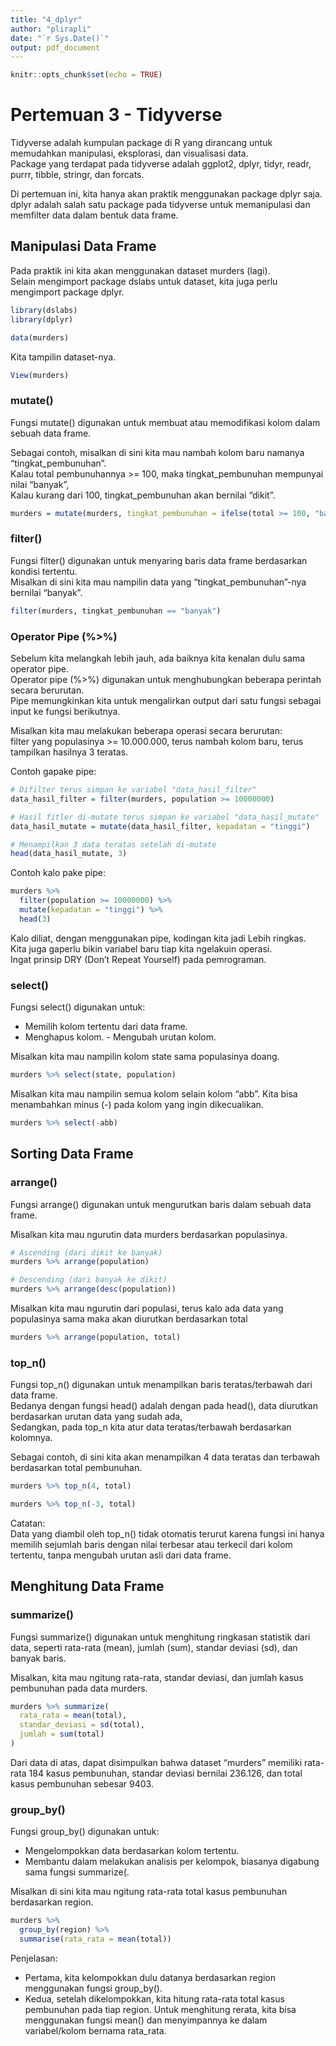 ```yaml
---
title: "4_dplyr"
author: "plirapli"
date: "`r Sys.Date()`"
output: pdf_document
---
```


```r
knitr::opts_chunk$set(echo = TRUE)
```

# Pertemuan 3 - Tidyverse

Tidyverse adalah kumpulan package di R yang dirancang untuk memudahkan manipulasi, eksplorasi, dan visualisasi data.\
Package yang terdapat pada tidyverse adalah ggplot2, dplyr, tidyr, readr, purrr, tibble, stringr, dan forcats.

Di pertemuan ini, kita hanya akan praktik menggunakan package dplyr saja.\
dplyr adalah salah satu package pada tidyverse untuk memanipulasi dan memfilter data dalam bentuk data frame.

## Manipulasi Data Frame

Pada praktik ini kita akan menggunakan dataset murders (lagi).\
Selain mengimport package dslabs untuk dataset, kita juga perlu mengimport package dplyr.

```r
library(dslabs)
library(dplyr)

data(murders)
```

Kita tampilin dataset-nya.

```r
View(murders)
```

### mutate()

Fungsi mutate() digunakan untuk membuat atau memodifikasi kolom dalam sebuah data frame.

Sebagai contoh, misalkan di sini kita mau nambah kolom baru namanya "tingkat_pembunuhan".\
Kalau total pembunuhannya \>= 100, maka tingkat_pembunuhan mempunyai nilai "banyak",\
Kalau kurang dari 100, tingkat_pembunuhan akan bernilai "dikit".

```r
murders = mutate(murders, tingkat_pembunuhan = ifelse(total >= 100, "banyak", "dikit"))
```

### filter()

Fungsi filter() digunakan untuk menyaring baris data frame berdasarkan kondisi tertentu.\
Misalkan di sini kita mau nampilin data yang "tingkat_pembunuhan"-nya bernilai "banyak".

```r
filter(murders, tingkat_pembunuhan == "banyak")
```

### Operator Pipe (%\>%)

Sebelum kita melangkah lebih jauh, ada baiknya kita kenalan dulu sama operator pipe.\
Operator pipe (%\>%) digunakan untuk menghubungkan beberapa perintah secara berurutan.\
Pipe memungkinkan kita untuk mengalirkan output dari satu fungsi sebagai input ke fungsi berikutnya.

Misalkan kita mau melakukan beberapa operasi secara berurutan:\
filter yang populasinya \>= 10.000.000, terus nambah kolom baru, terus tampilkan hasilnya 3 teratas.

Contoh gapake pipe:

```r
# Difilter terus simpan ke variabel "data_hasil_filter"
data_hasil_filter = filter(murders, population >= 10000000)

# Hasil fitler di-mutate terus simpan ke variabel "data_hasil_mutate"
data_hasil_mutate = mutate(data_hasil_filter, kepadatan = "tinggi")

# Menampilkan 3 data teratas setelah di-mutate
head(data_hasil_mutate, 3)
```

Contoh kalo pake pipe:

```r
murders %>%
  filter(population >= 10000000) %>%
  mutate(kepadatan = "tinggi") %>%
  head(3)
```

Kalo diliat, dengan menggunakan pipe, kodingan kita jadi Lebih ringkas.\
Kita juga gaperlu bikin variabel baru tiap kita ngelakuin operasi.\
Ingat prinsip DRY (Don't Repeat Yourself) pada pemrograman.

### select()

Fungsi select() digunakan untuk:

-   Memilih kolom tertentu dari data frame.
-   Menghapus kolom. - Mengubah urutan kolom.

Misalkan kita mau nampilin kolom state sama populasinya doang.

```r
murders %>% select(state, population)
```

Misalkan kita mau nampilin semua kolom selain kolom "abb". Kita bisa menambahkan minus (-) pada kolom yang ingin dikecualikan.

```r
murders %>% select(-abb)
```

## Sorting Data Frame

### arrange()

Fungsi arrange() digunakan untuk mengurutkan baris dalam sebuah data frame.

Misalkan kita mau ngurutin data murders berdasarkan populasinya.

```r
# Ascending (dari dikit ke banyak)
murders %>% arrange(population)
```

```r
# Descending (dari banyak ke dikit)
murders %>% arrange(desc(population))
```

Misalkan kita mau ngurutin dari populasi, terus kalo ada data yang populasinya sama maka akan diurutkan berdasarkan total

```r
murders %>% arrange(population, total)
```

### top_n()

Fungsi top_n() digunakan untuk menampilkan baris teratas/terbawah dari data frame.\
Bedanya dengan fungsi head() adalah dengan pada head(), data diurutkan berdasarkan urutan data yang sudah ada,\
Sedangkan, pada top_n kita atur data teratas/terbawah berdasarkan kolomnya.

Sebagai contoh, di sini kita akan menampilkan 4 data teratas dan terbawah berdasarkan total pembunuhan.

```r
murders %>% top_n(4, total)
```

```r
murders %>% top_n(-3, total)
```

Catatan:\
Data yang diambil oleh top_n() tidak otomatis terurut karena fungsi ini hanya memilih sejumlah baris dengan nilai terbesar atau terkecil dari kolom tertentu, tanpa mengubah urutan asli dari data frame.

## Menghitung Data Frame

### summarize()

Fungsi summarize() digunakan untuk menghitung ringkasan statistik dari data, seperti rata-rata (mean), jumlah (sum), standar deviasi (sd), dan banyak baris.

Misalkan, kita mau ngitung rata-rata, standar deviasi, dan jumlah kasus pembunuhan pada data murders.

```r
murders %>% summarize(
  rata_rata = mean(total),
  standar_deviasi = sd(total),
  jumlah = sum(total)
)
```

Dari data di atas, dapat disimpulkan bahwa dataset "murders" memiliki rata-rata 184 kasus pembunuhan, standar deviasi bernilai 236.126, dan total kasus pembunuhan sebesar 9403.

### group_by()

Fungsi group_by() digunakan untuk:

-   Mengelompokkan data berdasarkan kolom tertentu.
-   Membantu dalam melakukan analisis per kelompok, biasanya digabung sama fungsi summarize(.

Misalkan di sini kita mau ngitung rata-rata total kasus pembunuhan berdasarkan region.

```r
murders %>% 
  group_by(region) %>%
  summarise(rata_rata = mean(total))
```

Penjelasan:

-   Pertama, kita kelompokkan dulu datanya berdasarkan region menggunakan fungsi group_by().
-   Kedua, setelah dikelompokkan, kita hitung rata-rata total kasus pembunuhan pada tiap region. Untuk menghitung rerata, kita bisa menggunakan fungsi mean() dan menyimpannya ke dalam variabel/kolom bernama rata_rata.

